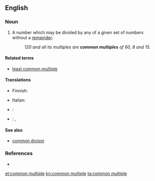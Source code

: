 ==English==

===Noun===
{{en-noun|head=[[common]] [[multiple]]}}

# {{context|mathematics|lang=en}} A number which may be divided by any of a given set of numbers without a [[remainder]].
#: ''120 and all its multiples are '''common multiples''' of 60, 8 and 15.''

====Related terms====
* [[least common multiple]]

====Translations====
{{trans-top|in math}}
* Finnish: {{t|fi|yhteinen jaettava}}
{{trans-mid}}
* Italian: {{t|it|multiplo comune|m}}
{{trans-bottom}}

{{checktrans-top}}
* {{ttbc|hu}}: {{t|hu|közös többszörös}}
* {{ttbc|is}}: {{t|is|samfeldi|n}}, {{t|is|sameiginlegt margfeldi|n}}
{{trans-bottom}}

====See also====
* [[common divisor]]

===References===
* {{R:American Heritage 2000}}

[[et:common multiple]]
[[kn:common multiple]]
[[ta:common multiple]]